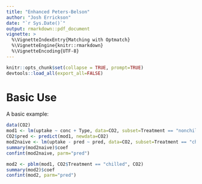 ```yaml
---
title: "Enhanced Peters-Belson"
author: "Josh Errickson"
date: "`r Sys.Date()`"
output: rmarkdown::pdf_document
vignette: >
  %\VignetteIndexEntry{Matching with Optmatch}
  %\VignetteEngine{knitr::rmarkdown}
  %\VignetteEncoding{UTF-8}
---
```


```r
knitr::opts_chunk$set(collapse = TRUE, prompt=TRUE)
devtools::load_all(export_all=FALSE)
```

# Basic Use

A basic example:

```r
data(CO2)
mod1 <- lm(uptake ~ conc + Type, data=CO2, subset=Treatment == "nonchilled")
CO2$pred <- predict(mod1, newdata=CO2)
mod2naive <- lm(uptake - pred ~ pred, data=CO2, subset=Treatment == "chilled")
summary(mod2naive)$coef
confint(mod2naive, parm="pred")

mod2 <- pblm(mod1, CO2$Treatment == "chilled", CO2)
summary(mod2)$coef
confint(mod2, parm="pred")
```

